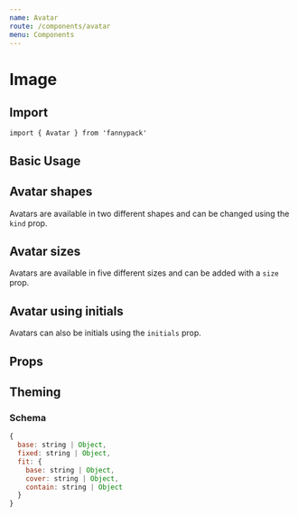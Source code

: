 ```yaml
---
name: Avatar
route: /components/avatar
menu: Components
---
```



# Image

## Import

`import { Avatar } from 'fannypack'`

## Basic Usage

<Playground>
  <Avatar source="https://raw.githubusercontent.com/bigbellies/fannypack/master/src/_docs/bean.jpg" alt="Bean" fit="cover" height={100} width={100} />
</Playground>

## Avatar shapes

Avatars are available in two different shapes and can be changed using the `kind` prop.

<Playground>
  <Avatar source="https://raw.githubusercontent.com/bigbellies/fannypack/master/src/_docs/bean.jpg" kind="circle" alt="Bean" fit="cover" height={100} width={100} />
</Playground>

## Avatar sizes

Avatars are available in five different sizes and can be added with a `size` prop.

<Playground>
  <Set>
    <Avatar source="https://raw.githubusercontent.com/bigbellies/fannypack/master/src/_docs/bean.jpg" alt="Bean" kind="circle" fit="cover" size="xsmall" />
    <Avatar source="https://raw.githubusercontent.com/bigbellies/fannypack/master/src/_docs/bean.jpg" alt="Bean" kind="circle" fit="cover" size="small" />
    <Avatar source="https://raw.githubusercontent.com/bigbellies/fannypack/master/src/_docs/bean.jpg" alt="Bean" kind="circle" fit="cover" />
    <Avatar source="https://raw.githubusercontent.com/bigbellies/fannypack/master/src/_docs/bean.jpg" alt="Bean" kind="circle" fit="cover" size="medium" />
    <Avatar source="https://raw.githubusercontent.com/bigbellies/fannypack/master/src/_docs/bean.jpg" alt="Bean" kind="circle" fit="cover" size="large" />
  </Set>
</Playground>

## Avatar using initials

Avatars can also be initials using the `initials` prop.

<Playground>
  <Set>
    <Avatar palette="primary" initials="MB" alt="Bean" kind="circle" size="xsmall" />
    <Avatar palette="success" initials="MB" alt="Bean" kind="circle" size="small" />
    <Avatar palette="primary" initials="MB" alt="Bean" />
    <Avatar palette="danger" initials="MB" alt="Bean" kind="circle" size="medium" />
    <Avatar palette="warning" initials="MB" alt="Bean" kind="circle" size="large" />
  </Set>
</Playground>

## Props

<PropsTable of={Avatar} />

## Theming

### Schema

```jsx
{
  base: string | Object,
  fixed: string | Object,
  fit: {
    base: string | Object,
    cover: string | Object,
    contain: string | Object
  }
}
```
